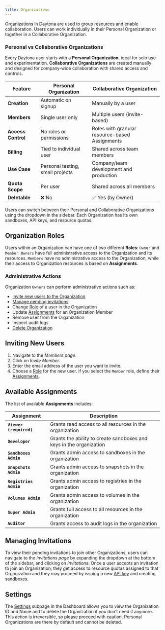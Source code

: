 ```yaml
---
title: Organizations
---
```



Organizations in Daytona are used to group resources and enable collaboration. Users can work individually in their Personal Organization or together in a Collaborative Organization.

### Personal vs Collaborative Organizations

Every Daytona user starts with a **Personal Organization**, ideal for solo use and experimentation. **Collaborative Organizations** are created manually and designed for company-wide collaboration with shared access and controls.

| Feature            | Personal Organization            | Collaborative Organization                     |
| ------------------ | -------------------------------- | ---------------------------------------------- |
| **Creation**       | Automatic on signup              | Manually by a user                             |
| **Members**        | Single user only                 | Multiple users (invite-based)                  |
| **Access Control** | No roles or permissions          | Roles with granular resource-based Assignments |
| **Billing**        | Tied to individual user          | Shared across team members                     |
| **Use Case**       | Personal testing, small projects | Company/team development and production        |
| **Quota Scope**    | Per user                         | Shared across all members                      |
| **Deletable**      | ❌ No                            | ✅ Yes (by Owner)                              |

Users can switch between their Personal and Collaborative Organizations using the dropdown in the sidebar. Each Organization has its own sandboxes, API keys, and resource quotas.

## Organization Roles

Users within an Organization can have one of two different **Roles**: `Owner` and `Member`. `Owners` have full
administrative access to the Organization and its resources. `Members` have no administrative access
to the Organization, while their access to Organization resources is based on **Assignments**.

### Administrative Actions

Organization `Owners` can perform administrative actions such as:

- [Invite new users to the Organization](#inviting-new-users)
- [Manage pending invitations](#managing-invitations)
- Change [Role](#organization-roles) of a user in the Organization
- Update [Assignments](#available-assignments) for an Organization Member
- Remove user from the Organization
- Inspect audit logs
- [Delete Organization](#organization-settings)

## Inviting New Users

1. Navigate to the _Members page_.
2. Click on _Invite Member_.
3. Enter the email address of the user you want to invite.
4. Choose a [Role](#organization-roles) for the new user. If you select the `Member` role, define their [Assignments](#available-assignments).

## Available Assignments

The list of available **Assignments** includes:

| Assignment              | Description                                                         |
| ----------------------- | ------------------------------------------------------------------- |
| **`Viewer (required)`** | Grants read access to all resources in the organization             |
| **`Developer`**         | Grants the ability to create sandboxes and keys in the organization |
| **`Sandboxes Admin`**   | Grants admin access to sandboxes in the organization                |
| **`Snapshots Admin`**   | Grants admin access to snapshots in the organization                |
| **`Registries Admin`**  | Grants admin access to registries in the organization               |
| **`Volumes Admin`**     | Grants admin access to volumes in the organization                  |
| **`Super Admin`**       | Grants full access to all resources in the organization             |
| **`Auditor`**           | Grants access to audit logs in the organization                     |

## Managing Invitations

To view their pending invitations to join other Organizations, users can navigate to the _Invitations
page_ by expanding the dropdown at the bottom of the sidebar, and clicking on _Invitations_. Once a user
accepts an invitation to join an Organization, they get access to resource quotas assigned to that
Organization and they may proceed by issuing a new [API key](/docs/en/api-keys) and creating sandboxes.

## Settings

The [Settings](https://app.daytona.io/dashboard/settings) subpage in the Dashboard allows you to view the Organization ID and Name and to delete the Organization if you don't need it anymore. This action is irreversible, so please proceed with caution. Personal Organizations are there by default and cannot be deleted.
